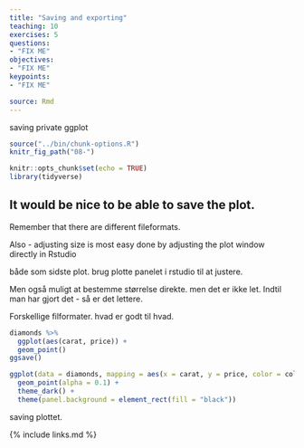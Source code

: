 ```yaml
---
title: "Saving and exporting"
teaching: 10
exercises: 5
questions:
- "FIX ME"
objectives:
- "FIX ME"
keypoints:
- "FIX ME"

source: Rmd
---
```


saving private ggplot
```r
source("../bin/chunk-options.R")
knitr_fig_path("08-")
```

```r
knitr::opts_chunk$set(echo = TRUE)
library(tidyverse)
```


## It would be nice to be able to save the plot.

Remember that there are different fileformats.

Also - adjusting size is most easy done by adjusting 
the plot window directly in Rstudio

både som sidste plot. brug plotte panelet i rstudio til at justere.

Men også muligt at bestemme størrelse direkte. men det er ikke let. Indtil man har gjort det - så er det lettere.

Forskellige filformater.
hvad er godt til hvad.

```r
diamonds %>% 
  ggplot(aes(carat, price)) +
  geom_point()
ggsave()
```


```r
ggplot(data = diamonds, mapping = aes(x = carat, y = price, color = color)) +
  geom_point(alpha = 0.1) +
  theme_dark() +
  theme(panel.background = element_rect(fill = "black"))
```



saving plottet.

{% include links.md %}